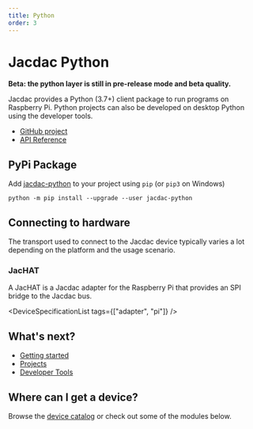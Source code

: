 ```yaml
---
title: Python
order: 3
---
```


# Jacdac Python

**Beta: the python layer is still in pre-release mode and beta quality.**

Jacdac provides a Python (3.7+) client package to run programs on Raspberry Pi.
Python projects can also be developed on desktop Python using the developer tools.

-   [GitHub project](https://github.com/microsoft/jacdac-python)
-   [API Reference](https://jacdac-python.readthedocs.io/)

## PyPi Package

Add [jacdac-python](https://pypi.org/project/jacdac-python/) to your project using `pip` (or `pip3` on Windows)

```
python -m pip install --upgrade --user jacdac-python
```

## Connecting to hardware

The transport used to connect to the Jacdac device typically varies a lot depending on the platform and the usage scenario.

### JacHAT

A JacHAT is a Jacdac adapter for the Raspberry Pi that provides an SPI bridge to the Jacdac bus.

<DeviceSpecificationList tags={["adapter", "pi"]} />

## What's next?

-   [Getting started](/clients/python/getting-started/)
-   [Projects](/clients/python/projects/)
-   [Developer Tools](/clients/python/devtools/)

## Where can I get a device?

Browse the [device catalog](/devices) or check out some of the modules below.

<DeviceSpecificationList buyNow={true} company="KittenBot" />
